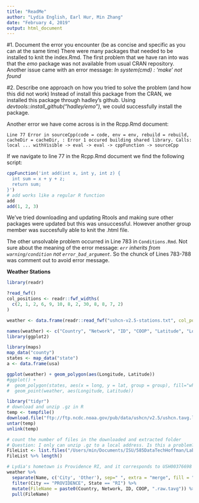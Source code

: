 ```yaml
---
title: "ReadMe"
author: "Lydia English, Earl Hur, Min Zhang"
date: "February 4, 2019"
output: html_document
---
```


#1. Document the error you encounter (be as concise and specific as you can at the same time)
There were many packages that needed to be installed to knit the index.Rmd. The first problem that we have ran into was that the *emo* package was not available from usual CRAN repository. Another issue came with an error message: *In system(cmd) : 'make' not found*

#2. Describe one approach on how you tried to solve the problem (and how this did not work)
Instead of install this package from the CRAN, we installed this package through hadley's github. Using *devtools::install_github("hadley/emo")*, we could successfully install the package.

Another error we have come across is in the Rcpp.Rmd document:

`Line 77 Error in sourceCpp(code = code, env = env, rebuild = rebuild, cacheDir = cacheDir, : Error 1 occured building shared library. Calls: local ... withVisible -> eval -> eval -> cppFunction -> sourceCpp`

If we navigate to line 77 in the Rcpp.Rmd document we find the following script:

```r
cppFunction('int add(int x, int y, int z) {
  int sum = x + y + z;
  return sum;
}')
# add works like a regular R function
add
add(1, 2, 3)
```

We've tried downloading and updating Rtools and making sure other packages were updated but this was unsuccessful. However another group member was succesfully able to knit the .html file. 

The other unsolvable problem occurred in Line 783 in `Conditions.Rmd`. Not sure about the meaning of the error message: *`err` inherits from `warning/condition` not `error_bad_argument`*. So the chunck of Lines 783-788 was comment out to avoid error message.  

**Weather Stations**

```r
library(readr)

?read_fwf()
col_positions <- readr::fwf_widths(
  c(2, 1, 2, 6, 9, 10, 8, 2, 30, 8, 8, 7, 2)
)

weather <- data.frame(readr::read_fwf("ushcn-v2.5-stations.txt", col_positions = col_positions))

names(weather) <- c("Country", "Network", "ID", "COOP", "Latitude", "Longitude", "Elevation", "State", "Name", "Comp1", "Comp2", "Comp3", "DIFF")
library(ggplot2)

library(maps)
map_data("county")
states <- map_data("state")
a <- data.frame(usa)

ggplot(weather) + geom_polygon(aes(Longitude, Latitude))
#ggplot() +
#  geom_polygon(states, aes(x = long, y = lat, group = group), fill="white", color="black") +
#  geom_point(weather, aes(Longitude, Latitude))

```



```r
library("tidyr")
# download and unzip .gz in R
temp <- tempfile()
download.file("ftp://ftp.ncdc.noaa.gov/pub/data/ushcn/v2.5/ushcn.tavg.latest.raw.tar.gz",temp)
untar(temp)
unlink(temp)

# count the number of files in the downloaded and extracted folder
# Question: I only can unzip .gz to a local address. Is this a problem?
FileList <- list.files("/Users/min/Documents/ISU/585DataTechHoffman/Lab#1/ushcn.v2.5.5.20190204")
FileList %>% length()

# Lydia's hometown is Providence RI, and it corresponds to USH00376698
weather %>% 
  separate(Name, c('City', 'Other'), sep=" ", extra = "merge", fill = "right") %>% 
  filter(City == "PROVIDENCE", State == "RI") %>% 
  mutate(FileName = paste0(Country, Network, ID, COOP, ".raw.tavg")) %>% 
  pull(FileName)
```


